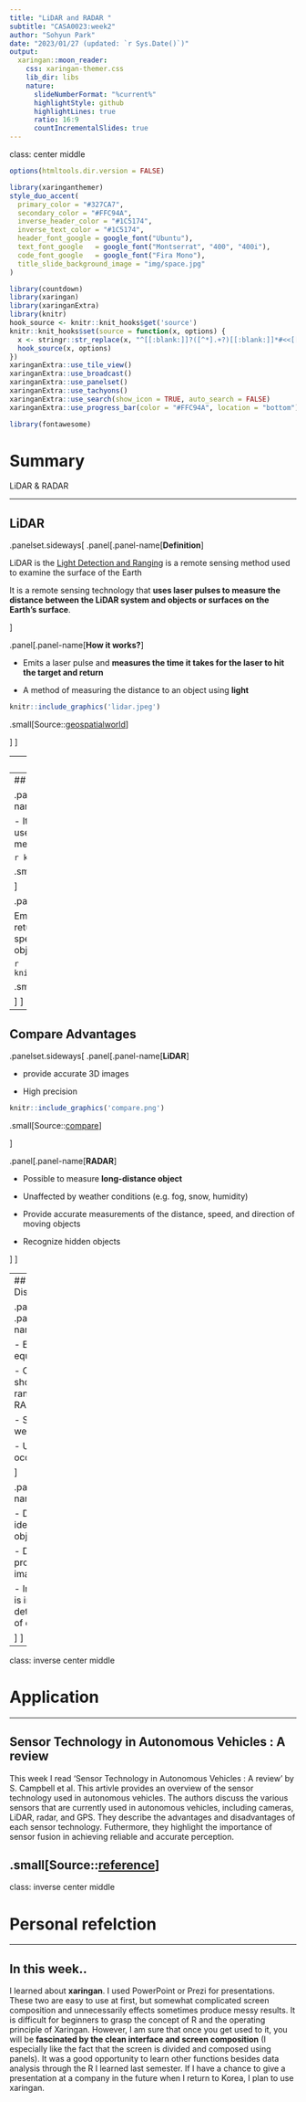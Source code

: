 ```yaml
---
title: "LiDAR and RADAR "
subtitle: "CASA0023:week2"  
author: "Sohyun Park"
date: "2023/01/27 (updated: `r Sys.Date()`)"
output:
  xaringan::moon_reader:
    css: xaringan-themer.css
    lib_dir: libs
    nature:
      slideNumberFormat: "%current%"
      highlightStyle: github
      highlightLines: true
      ratio: 16:9
      countIncrementalSlides: true
---
```

class: center middle
```r
options(htmltools.dir.version = FALSE)
```

```r
library(xaringanthemer)
style_duo_accent(
  primary_color = "#327CA7",
  secondary_color = "#FFC94A",
  inverse_header_color = "#1C5174",
  inverse_text_color = "#1C5174",
  header_font_google = google_font("Ubuntu"),
  text_font_google   = google_font("Montserrat", "400", "400i"),
  code_font_google   = google_font("Fira Mono"),
  title_slide_background_image = "img/space.jpg"
)
```


```r
library(countdown)
library(xaringan)
library(xaringanExtra)
library(knitr)
hook_source <- knitr::knit_hooks$get('source')
knitr::knit_hooks$set(source = function(x, options) {
  x <- stringr::str_replace(x, "^[[:blank:]]?([^*].+?)[[:blank:]]*#<<[[:blank:]]*$", "*\\1")
  hook_source(x, options)
})
xaringanExtra::use_tile_view()
xaringanExtra::use_broadcast()
xaringanExtra::use_panelset()
xaringanExtra::use_tachyons()
xaringanExtra::use_search(show_icon = TRUE, auto_search = FALSE)
xaringanExtra::use_progress_bar(color = "#FFC94A", location = "bottom")
```

```r
library(fontawesome)
```

# Summary

LiDAR & RADAR


---

## LiDAR

.panelset.sideways[
.panel[.panel-name[**Definition**]

LiDAR is the [Light Detection and Ranging](https://oceanservice.noaa.gov/facts/lidar.html) is a remote sensing method used to examine the surface of the Earth

It is a remote sensing technology that **uses laser pulses to measure the distance between the LiDAR system and objects or surfaces on the Earth's surface**. 


]

.panel[.panel-name[**How it works?**]

- Emits a laser pulse and **measures the time it takes for the laser to hit the target and return**

- A method of measuring the distance to an object using **light**

```r
knitr::include_graphics('lidar.jpeg')
```

.small[Source::[geospatialworld](https://www.geospatialworld.net/prime/technology-and-innovation/what-is-lidar-technology-and-how-does-it-work/)]



]
]

---
class: center middle

# What is RADAR?

RADAR(RAdio Detecting And Ranging)


---
## RADAR

.panelset.sideways[
.panel[.panel-name[**Definition**]

- It works in the same way as LiDAR, but uses **radio waves** instead of lasers to measure

```r
knitr::include_graphics('radar.webp')
```

.small[Source::[britannica](https://www.britannica.com/technology/radar)]


]

.panel[.panel-name[**How it works?**]

Emits radio waves, hits an object, and returns data to determine the distance, speed, and direction information of the object that hits the object and returns

```r
knitr::include_graphics('radarwork.jpeg')
```

.small[Source::[Radar Basics](https://lidarradar.com/info/how-radars-work?utm_content=cmp-true)]




]
]

---

## Compare Advantages

.panelset.sideways[
.panel[.panel-name[**LiDAR**]

- provide accurate 3D images

- High precision

```r
knitr::include_graphics('compare.png')
```

.small[Source::[compare](https://www.fierceelectronics.com/components/lidar-vs-radar)]

]

.panel[.panel-name[**RADAR**]

- Possible to measure **long-distance object**

- Unaffected by weather conditions (e.g. fog, snow, humidity)

- Provide accurate measurements of the distance, speed, and direction of moving objects

- Recognize hidden objects


]
]

---
## Compare Disdvantages

.panelset.sideways[
.panel[.panel-name[**LiDAR**]

- Expensive equipment

- Comparatively short detection range compared to RADAR

- Sensitive to weather conditions

- Unable to detect occluded objects


]

.panel[.panel-name[**RADAR**]

- Difficulty identifying small objects

- Difficulty in providing precise images

- In some cases, it is impossible to determine the type of object

]
]

---


class: inverse center middle

# Application

---

## Sensor Technology in Autonomous Vehicles : A review

This week I read 'Sensor Technology in Autonomous Vehicles : A review' by S. Campbell et al. This artivle provides an overview of the sensor technology used in autonomous vehicles. The authors discuss the various sensors that are currently used in autonomous vehicles, including cameras, LiDAR, radar, and GPS. They describe the advantages and disadvantages of each sensor technology. Futhermore, they highlight the importance of sensor fusion in achieving reliable and accurate perception.

.small[Source::[reference](https://ieeexplore.ieee.org/document/8585340)]
---


class: inverse center middle

# Personal refelction

---

## In this week..

I learned about **xaringan**. I used PowerPoint or Prezi for presentations. These two are easy to use at first, but somewhat complicated screen composition and unnecessarily effects sometimes produce messy results. It is difficult for beginners to grasp the concept of R and the operating principle of Xaringan. However, I am sure that once you get used to it, you will be **fascinated by the clean interface and screen composition** (I especially like the fact that the screen is divided and composed using panels). It was a good opportunity to learn other functions besides data analysis through the R I learned last semester. If I have a chance to give a presentation at a company in the future when I return to Korea, I plan to use xaringan.



